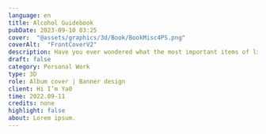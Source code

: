 ---
language: en
title: Alcohol Guidebook
pubDate: 2023-09-10 03:25
cover:  "@assets/graphics/3d/Book/BookMisc4PS.png"
coverAlt:  "FrontCoverV2"
description: Have you ever wondered what the most important items of life are? Well, wonder no more!
draft: false
category: Personal Work
type: 3D
role: Album cover | Banner design
client: Hi I’m Ya0
time: 2022.09-11
credits: none
highlight: false
about: Lorem ipsum.
---

